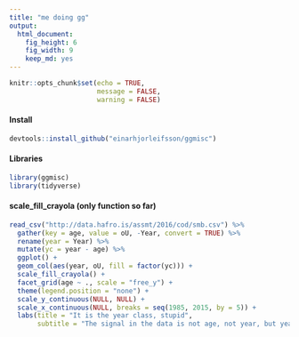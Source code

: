 ```yaml
---
title: "me doing gg"
output: 
  html_document: 
    fig_height: 6
    fig_width: 9
    keep_md: yes
---
```


```r
knitr::opts_chunk$set(echo = TRUE,
                      message = FALSE, 
                      warning = FALSE)
```

#### Install
```r
devtools::install_github("einarhjorleifsson/ggmisc")
```

#### Libraries

```r
library(ggmisc)
library(tidyverse)
```

#### scale_fill_crayola (only function so far)

```r
read_csv("http://data.hafro.is/assmt/2016/cod/smb.csv") %>% 
  gather(key = age, value = oU, -Year, convert = TRUE) %>% 
  rename(year = Year) %>% 
  mutate(yc = year - age) %>% 
  ggplot() +
  geom_col(aes(year, oU, fill = factor(yc))) + 
  scale_fill_crayola() +
  facet_grid(age ~ ., scale = "free_y") +
  theme(legend.position = "none") +
  scale_y_continuous(NULL, NULL) +
  scale_x_continuous(NULL, breaks = seq(1985, 2015, by = 5)) +
  labs(title = "It is the year class, stupid",
       subtitle = "The signal in the data is not age, not year, but yearclass")
```


